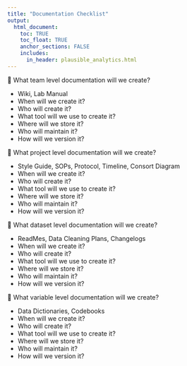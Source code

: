 ```yaml
---
title: "Documentation Checklist"
output: 
  html_document:
    toc: TRUE
    toc_float: TRUE
    anchor_sections: FALSE
    includes:
      in_header: plausible_analytics.html
---
```


🔲 What team level documentation will we create?

  - Wiki, Lab Manual
  - When will we create it?
  - Who will create it?
  - What tool will we use to create it?
  - Where will we store it?
  - Who will maintain it?
  - How will we version it?

🔲 What project level documentation will we create?
  
  - Style Guide, SOPs, Protocol, Timeline, Consort Diagram
  - When will we create it?
  - Who will create it?
  - What tool will we use to create it?
  - Where will we store it?
  - Who will maintain it?
  - How will we version it?
  
🔲 What dataset level documentation will we create?

  - ReadMes, Data Cleaning Plans, Changelogs
  - When will we create it?
  - Who will create it?
  - What tool will we use to create it?
  - Where will we store it?
  - Who will maintain it?
  - How will we version it?

🔲 What variable level documentation will we create?
  
  - Data Dictionaries, Codebooks
  - When will we create it?
  - Who will create it?
  - What tool will we use to create it?
  - Where will we store it?
  - Who will maintain it?
  - How will we version it?